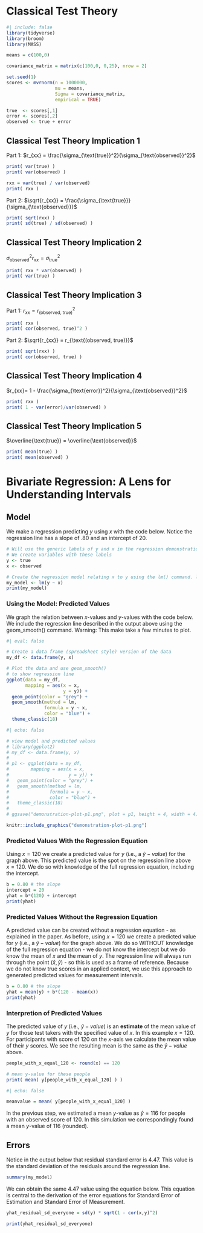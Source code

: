 # Classical Test Theory


```r
#| include: false
library(tidyverse)
library(broom)
library(MASS)

means = c(100,0)

covariance_matrix = matrix(c(100,0, 0,25), nrow = 2)

set.seed(1) 
scores <- mvrnorm(n = 1000000,
                  mu = means,
                  Sigma = covariance_matrix,
                  empirical = TRUE)

true  <- scores[,1]
error <- scores[,2]
observed <- true + error
```

## Classical Test Theory Implication 1

Part 1: $r_{xx} = \frac{\sigma_{\text{true}}^2}{\sigma_{\text{observed}}^2}$

```r
print( var(true) )
print( var(observed) )

rxx = var(true) / var(observed)
print( rxx )
```

Part 2: $\sqrt{r_{xx}} = \frac{\sigma_{\text{true}}}{\sigma_{\text{observed}}}$

```r
print( sqrt(rxx) )
print( sd(true) / sd(observed) )
```

## Classical Test Theory Implication 2

$\sigma_{\text{observed}}^2r_{xx} = \sigma_{\text{true}}^2$

```r
print( rxx * var(observed) )
print( var(true) )
```

## Classical Test Theory Implication 3

Part 1: $r_{xx} = r_{\text{(observed, true)}}^2$

```r
print( rxx )
print( cor(observed, true)^2 )
```

Part 2: $\sqrt{r_{xx}} = r_{\text{(observed, true)}}$

```r
print( sqrt(rxx) )
print( cor(observed, true) )
```

## Classical Test Theory Implication 4

$r_{xx}= 1 - \frac{\sigma_{\text{error}}^2}{\sigma_{\text{observed}}^2}$

```r
print( rxx )
print( 1 - var(error)/var(observed) )
```

## Classical Test Theory Implication 5

$\overline{\text{true}} = \overline{\text{observed}}$

```r
print( mean(true) )
print( mean(observed) )
```

# Bivariate Regression: A Lens for Understanding Intervals

## Model

We make a regression predicting $y$ using $x$ with the code below. Notice the regression line has a slope of .80 and an intercept of 20.

```r
# Will use the generic labels of y and x in the regression demonstration
# We create variables with these labels
y <- true
x <- observed

# Create the regression model relating x to y using the lm() command. lm() is linear model.
my_model <- lm(y ~ x)
print(my_model)
```

### Using the Model: Predicted Values

We graph the relation between $x$-values and $y$-values with the code below. We include the regression line described in the output above using the geom_smooth() command. Warning: This make take a few minutes to plot.

```r
#| eval: false

# Create a data frame (spreadsheet style) version of the data
my_df <- data.frame(y, x)

# Plot the data and use geom_smooth() 
# to show regression line
ggplot(data = my_df,
       mapping = aes(x = x,
                     y = y)) +
  geom_point(color = "grey") +
  geom_smooth(method = lm,
              formula = y ~ x,
              color = "blue") +
  theme_classic(18)
```

```r
#| echo: false

# view model and predicted values
# library(ggplot2)
# my_df <- data.frame(y, x)
# 
# p1 <- ggplot(data = my_df,
#        mapping = aes(x = x,
#                      y = y)) +
#   geom_point(color = "grey") +
#   geom_smooth(method = lm,
#               formula = y ~ x,
#               color = "blue") +
#   theme_classic(18)
# 
# ggsave("demonstration-plot-p1.png", plot = p1, height = 4, width = 4)

knitr::include_graphics("demonstration-plot-p1.png")
```

### Predicted Values With the Regression Equation

Using $x=120$ we create a predicted value for $y$ (i.e., a $\hat{y}-value$) for the graph above. This predicted value is the spot on the regression line above $x=120$. We do so with knowledge of the full regression equation, including the intercept.

```r
b = 0.80 # the slope
intercept = 20
yhat = b*(120) + intercept
print(yhat)
```

### Predicted Values Without the Regression Equation

A predicted value can be created without a regression equation - as explained in the paper. As before, using $x=120$ we create a predicted value for $y$ (i.e., a $\hat{y}-value$) for the graph above. We do so WITHOUT knowledge of the full regression equation - we do not know the intercept but we do know the mean of $x$ and the mean of $y$. The regression line will always run through the point ($\bar{x}, \bar{y}$) - so this is used as a frame of reference. Because we do not know true scores in an applied context, we use this approach to generated predicted values for measurement intervals.

```r
b = 0.80 # the slope
yhat = mean(y) + b*(120 - mean(x))
print(yhat)
```

### Interpretion of Predicted Values

The predicted value of $y$ (i.e., $\hat{y}-value$) is an **estimate** of the mean value of $y$ for those test takers with the specified value of $x$. In this example $x = 120$. For participants with score of 120 on the $x$-axis we calculate the mean value of their $y$ scores. We see the resulting mean is the same as the $\hat{y}-value$ above.

```r
people_with_x_equal_120 <- round(x) == 120

# mean y-value for these people
print( mean( y[people_with_x_equal_120] ) )

```

```r
#| echo: false

meanvalue = mean( y[people_with_x_equal_120] ) 
```

In the previous step, we estimated a mean $y$-value as $\hat{y}=116$ for people with an observed score of 120. In this simulation we correspondingly found a mean $y$-value of 116 (rounded).

## Errors

Notice in the output below that residual standard error is 4.47. This value is the standard deviation of the residuals around the regression line.

```r
summary(my_model)
```

We can obtain the same 4.47 value using the equation below. This equation is central to the derivation of the error equations for Standard Error of Estimation and Standard Error of Measurement.

```r
yhat_residual_sd_everyone = sd(y) * sqrt(1 - cor(x,y)^2) 

print(yhat_residual_sd_everyone)
```

